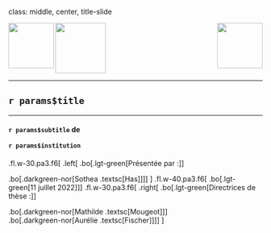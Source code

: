 class: middle, center, title-slide

<img src="img/sorbonne.png" align="left" height="90"> 
<img src="img/LPSM.jpg" align="middle" height="100"> 
<img src="img/UniversiteParisCite_logo.jpg" align="right" height="90">

<hr class="L1">

## `r params$title`

<hr class="L2">

#### `r params$subtitle` de <br><br>`r params$institution`
.fl.w-30.pa3.f6[
.left[
.bo[.lgt-green[Présentée par :]]

.bo[.darkgreen-nor[Sothea .textsc[Has]]]]
]
.fl.w-40.pa3.f6[
.bo[.lgt-green[11 juillet 2022]]
]
.fl.w-30.pa3.f6[
.right[
.bo[.lgt-green[Directrices de thèse :]]

.bo[.darkgreen-nor[Mathilde .textsc[Mougeot]]]<br>
.bo[.darkgreen-nor[Aurélie .textsc[Fischer]]]]
]
